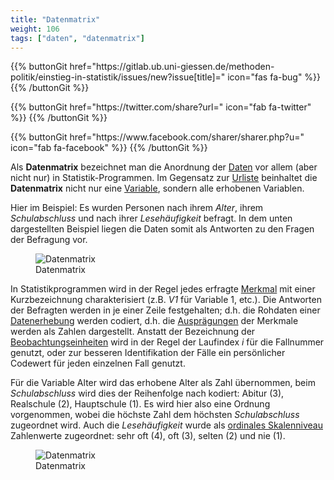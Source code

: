 ```yaml
---
title: "Datenmatrix"
weight: 106
tags: ["daten", "datenmatrix"]
---
```


{{% buttonGit href=\"https\:\/\/gitlab.ub.uni-giessen.de\/methoden-politik\/einstieg-in-statistik\/issues\/new?issue[title]=\" icon=\"fas fa-bug\" %}} {{% /buttonGit %}} 

{{% buttonGit href=\"https\:\/\/twitter.com\/share?url=\" icon=\"fab fa-twitter\" %}} {{% /buttonGit %}}

{{% buttonGit href=\"https\:\/\/www.facebook.com\/sharer\/sharer.php?u=\" icon=\"fab fa-facebook\" %}} {{% /buttonGit %}}

Als **Datenmatrix** bezeichnet man die Anordnung der [Daten](../../glossar/daten/index.html) vor allem (aber nicht nur) in Statistik-Programmen. Im Gegensatz zur [Urliste](../../glossar/urliste/index.html) beinhaltet die **Datenmatrix** nicht nur eine [Variable](../../glossar/variable/index.html), sondern alle erhobenen Variablen.

Hier im Beispiel: Es wurden Personen nach ihrem *Alter*, ihrem *Schulabschluss* und nach ihrer *Lesehäufigkeit* befragt. In dem unten dargestellten Beispiel liegen die Daten somit als Antworten zu den Fragen der Befragung vor.

![Datenmatrix](../images/datenmatrix1.png)

In Statistikprogrammen wird in der Regel jedes erfragte [Merkmal](../../glossar/merkmal/index.html) mit einer Kurzbezeichnung charakterisiert (z.B. *V1* für Variable 1, etc.). Die Antworten der Befragten werden in je einer Zeile festgehalten; d.h. die Rohdaten einer [Datenerhebung](../../glossar/datenerhebung/index.html) werden codiert, d.h. die [Ausprägungen](../../glossar/merkmalsauspraegung/index.html) der Merkmale werden als Zahlen dargestellt. Anstatt der Bezeichnung der [Beobachtungseinheiten](../../glossar/beobachtungseinheit/index.html) wird in der Regel der Laufindex $i$ für die Fallnummer genutzt, oder zur besseren Identifikation der Fälle ein persönlicher Codewert für jeden einzelnen Fall genutzt.

Für die Variable Alter wird das erhobene Alter als Zahl übernommen, beim *Schulabschluss* wird dies der Reihenfolge nach kodiert: Abitur ($3$), Realschule ($2$), Hauptschule ($1$). Es wird hier also eine Ordnung vorgenommen, wobei die höchste Zahl dem höchsten *Schulabschluss* zugeordnet wird. Auch die *Lesehäufigkeit* wurde als [ordinales Skalenniveau](../../glossar/ordinalskala/index.html) Zahlenwerte zugeordnet: sehr oft ($4$), oft ($3$), selten ($2$) und nie ($1$).

![Datenmatrix](../images/datenmatrix2.png)